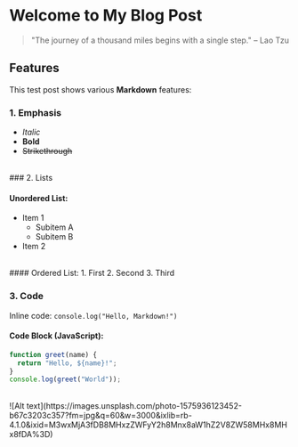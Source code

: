 # Welcome to My Blog Post

> "The journey of a thousand miles begins with a single step." – Lao Tzu

##  Features

This test post shows various **Markdown** features:

### 1. Emphasis

- *Italic*
- **Bold**
- ~~Strikethrough~~
<br />
### 2. Lists

#### Unordered List:
- Item 1
  - Subitem A
  - Subitem B
- Item 2
<br />
#### Ordered List:
1. First
2. Second
3. Third
<br />


### 3. Code

Inline code: `console.log("Hello, Markdown!")`

#### Code Block (JavaScript):
```typescript
function greet(name) {
  return "Hello, ${name}!";
}
console.log(greet("World"));
```
<br />
![Alt text](https://images.unsplash.com/photo-1575936123452-b67c3203c357?fm=jpg&q=60&w=3000&ixlib=rb-4.1.0&ixid=M3wxMjA3fDB8MHxzZWFyY2h8Mnx8aW1hZ2V8ZW58MHx8MHx8fDA%3D)